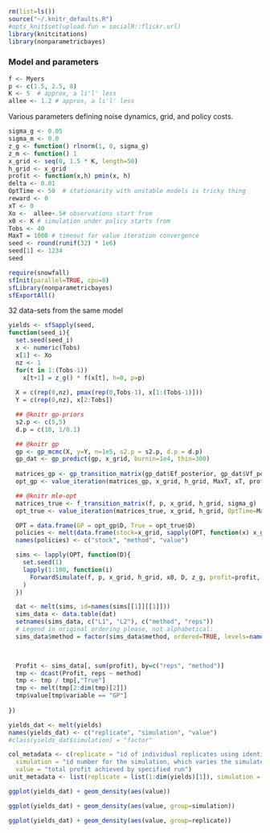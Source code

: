 ```r
rm(list=ls())
source("~/.knitr_defaults.R")
#opts_knit$set(upload.fun = socialR::flickr.url)
library(knitcitations)
library(nonparametricbayes) 
```


### Model and parameters


```r
f <- Myers
p <- c(1.5, 2.5, 8)
K <- 5  # approx, a li'l' less
allee <- 1.2 # approx, a li'l' less
```

Various parameters defining noise dynamics, grid, and policy costs.  

```r
sigma_g <- 0.05
sigma_m <- 0.0
z_g <- function() rlnorm(1, 0, sigma_g)
z_m <- function() 1
x_grid <- seq(0, 1.5 * K, length=50)
h_grid <- x_grid
profit <- function(x,h) pmin(x, h)
delta <- 0.01
OptTime <- 50  # stationarity with unstable models is tricky thing
reward <- 0
xT <- 0
Xo <-  allee+.5# observations start from
x0 <- K # simulation under policy starts from
Tobs <- 40
MaxT = 1000 # timeout for value iteration convergence
seed <- round(runif(32) * 1e6)
seed[1] <- 1234
seed
```

```r
require(snowfall)
sfInit(parallel=TRUE, cpu=8)
sfLibrary(nonparametricbayes)
sfExportAll()
```

32 data-sets from the same model

```r
yields <- sfSapply(seed, 
function(seed_i){
  set.seed(seed_i)
  x <- numeric(Tobs)
  x[1] <- Xo
  nz <- 1
  for(t in 1:(Tobs-1))
    x[t+1] = z_g() * f(x[t], h=0, p=p)
  
  X = c(rep(0,nz), pmax(rep(0,Tobs-1), x[1:(Tobs-1)]))
  Y = c(rep(0,nz), x[2:Tobs])

  ## @knitr gp-priors
  s2.p <- c(5,5)  
  d.p = c(10, 1/0.1)

  ## @knitr gp
  gp <- gp_mcmc(X, y=Y, n=1e5, s2.p = s2.p, d.p = d.p)
  gp_dat <- gp_predict(gp, x_grid, burnin=1e4, thin=300)
  
  matrices_gp <- gp_transition_matrix(gp_dat$Ef_posterior, gp_dat$Vf_posterior, x_grid, h_grid) 
  opt_gp <- value_iteration(matrices_gp, x_grid, h_grid, MaxT, xT, profit, delta, reward)

  ## @knitr mle-opt
  matrices_true <- f_transition_matrix(f, p, x_grid, h_grid, sigma_g)
  opt_true <- value_iteration(matrices_true, x_grid, h_grid, OptTime=MaxT, xT, profit, delta=delta)

  OPT = data.frame(GP = opt_gp$D, True = opt_true$D)
  policies <- melt(data.frame(stock=x_grid, sapply(OPT, function(x) x_grid[x])), id="stock")
  names(policies) <- c("stock", "method", "value")

  sims <- lapply(OPT, function(D){
    set.seed(1)
    lapply(1:100, function(i) 
      ForwardSimulate(f, p, x_grid, h_grid, x0, D, z_g, profit=profit, OptTime=OptTime)
    )
  })

  dat <- melt(sims, id=names(sims[[1]][[1]]))
  sims_data <- data.table(dat)
  setnames(sims_data, c("L1", "L2"), c("method", "reps")) 
  # Legend in original ordering please, not alphabetical: 
  sims_data$method = factor(sims_data$method, ordered=TRUE, levels=names(OPT))


  
  Profit <- sims_data[, sum(profit), by=c("reps", "method")]
  tmp <- dcast(Profit, reps ~ method)
  tmp <- tmp / tmp[,"True"]
  tmp <- melt(tmp[2:dim(tmp)[2]])
  tmp$value[tmp$variable == "GP"]
  
})
```

```r
yields_dat <- melt(yields)
names(yields_dat) <- c("replicate", "simulation", "value")
#class(yields_dat$simulation) = "factor"

col_metadata <- c(replicate = "id of individual replicates using identical settings, relative to the theoretical optimum",
  simulation = "id number for the simulation, which varies the simulated data used",
  value = "total profit achieved by specified run")
unit_metadata <- list(replicate = list(1:dim(yields)[1]), simulation = list(1:dim(yields)[2]), value = "currency (arbitrary)")
```

```r
ggplot(yields_dat) + geom_density(aes(value)) 
````


```r
ggplot(yields_dat) + geom_density(aes(value, group=simulation)) 
````


```r
ggplot(yields_dat) + geom_density(aes(value, group=replicate)) 
````



